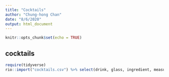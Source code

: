 ```yaml
---
title: "Cocktails"
author: "Chung-hong Chan"
date: "8/6/2020"
output: html_document
---
```


```r
knitr::opts_chunk$set(echo = TRUE)
```

## cocktails

```r
require(tidyverse)
rio::import("cocktails.csv") %>% select(drink, glass, ingredient, measure) %>% DT::datatable()
```